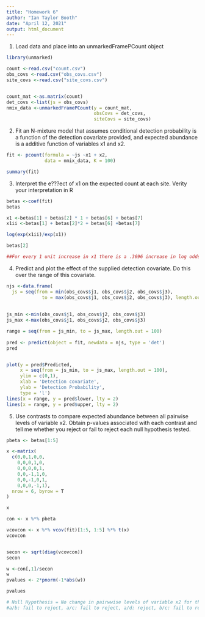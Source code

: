 ---
title: "Homework 6"
author: "Ian Taylor Booth"
date: "April 12, 2021"
output: html_document
---

1. Load data and place into an unmarkedFramePCount object
```{r, echo = T}
library(unmarked)

count <-read.csv("count.csv")
obs_covs <-read.csv("obs_covs.csv")
site_covs <-read.csv("site_covs.csv")


count_mat <-as.matrix(count)
det_covs <-list(js = obs_covs)
nmix_data <-unmarkedFramePCount(y = count_mat,
                                obsCovs = det_covs,
                                siteCovs = site_covs)
```
2. Fit an N-mixture model that assumes conditional detection probability is a function of the detection covariate provided, and expected abundance is a additive function of variables x1 and x2.

```{r, echo = T}

fit <- pcount(formula = ~js ~x1 + x2, 
              data = nmix_data, K = 100)

summary(fit)
```

3. Interpret the e???ect of x1 on the expected count at each site. Verity your interpretation in R

```{r, echo = T}
betas <-coef(fit)
betas

x1 <-betas[1] + betas[2] * 1 + betas[6] + betas[7]
x1ii <-betas[1] + betas[2]*2 + betas[6] +betas[7]

log(exp(x1ii)/exp(x1))

betas[2]

##For every 1 unit increase in x1 there is a .3696 increase in log odds 

```
4. Predict and plot the effect of the supplied detection covariate. Do this over the range of this covariate.
```{r, echo = T}
njs <-data.frame(
  js = seq(from = min(obs_covs$j1, obs_covs$j2, obs_covs$j3),
             to = max(obs_covs$j1, obs_covs$j2, obs_covs$j3), length.out = 100))
  
  
js_min <-min(obs_covs$j1, obs_covs$j2, obs_covs$j3)
js_max <-max(obs_covs$j1, obs_covs$j2, obs_covs$j3)

range = seq(from = js_min, to = js_max, length.out = 100)
  
pred <- predict(object = fit, newdata = njs, type = 'det')
pred 


plot(y = pred$Predicted, 
     x = seq(from = js_min, to = js_max, length.out = 100),
     ylim = c(0,1),
     xlab = 'Detection covariate',
     ylab = 'Detection Probability',
     type = 'l')
lines(x = range, y = pred$lower, lty = 2)
lines(x = range, y = pred$upper, lty = 2)


```
5. Use contrasts to compare expected abundance between all pairwise levels of variable x2. Obtain p-values associated with each contrast and tell me whether you reject or fail to reject each null hypothesis tested.
```{r, echo = T}
pbeta <- betas[1:5]

x <-matrix(
  c(0,0,1,0,0,
    0,0,0,1,0,
    0,0,0,0,1,
    0,0,-1,1,0,
    0,0,-1,0,1,
    0,0,0,-1,1),
  nrow = 6, byrow = T
)

x

con <- x %*% pbeta

vcovcon <- x %*% vcov(fit)[1:5, 1:5] %*% t(x)
vcovcon


secon <- sqrt(diag(vcovcon))
secon

w <-con[,1]/secon
w
pvalues <- 2*pnorm(-1*abs(w))

pvalues

# Null Hypothesis = No change in pairwwise levels of variable x2 for the following levels:
#a/b: fail to reject, a/c: fail to reject, a/d: reject, b/c: fail to reject, b/d: reject, c-d: reject

```
